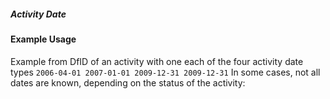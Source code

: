 ===== Activity Date ===== 
{{for revison 1.02}}
{{for release 1.02}}
==== Example Usage ====
Example from DfID of an activity with one each of the four activity date types
<code xml>
<activity-date type="start-planned">2006-04-01</activity-date>
<activity-date type="start-actual">2007-01-01</activity-date>
<activity-date type="end-planned">2009-12-31</activity-date>
<activity-date type="end-actual">2009-12-31</activity-date>
</code>
In some cases, not all dates are known, depending on the status of the activity:

<code xml>
    <activity-date type="start-actual" iso-date="2010-03-01"/>
    <activity-date type="end-planned" iso-date="2013-03-30"/>
</code>